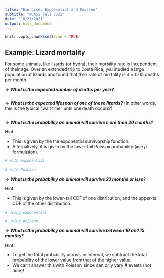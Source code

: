 ```yaml
---
title: "Exercise: Exponential and Poisson"
subtitle: "XDASI Fall 2021"
date: "10/21/2021"
output: html_document
---
```


```r
knitr::opts_chunk$set(echo = TRUE)
```


## Example: Lizard mortality

For some animals, like lizards (or hydra), their mortality rate is independent of their age. Over an extended trip to Costa Rica, you studied a large population of lizards and found that their rate of mortality is $\lambda$ = 0.05 deaths per month.

$\Rightarrow$ ***What is the expected number of deaths per year?***

```r

```


$\Rightarrow$ ***What is the expected lifespan of one of these lizards?*** (In other words, this is the typical "wait time" until one death occurs?)

```r

```


$\Rightarrow$ ***What is the probability an animal will survive more than 20 months?*** 

Hint: 

+ This is given by the the exponential survivorship function.
+ Alternatively, it is given by the lower-tail Poisson probability (use $\mu$ formulation).

```r
# with exponential

# with Poisson

```

$\Rightarrow$ ***What is the probability an animal will survive 20 months or less?***

Hint: 

+ This is given by the lower-tail CDF of one distribution, and the upper-tail CDF of the other distribution.

```r
# using exponential

# using poisson

```


$\Rightarrow$ ***What is the probability an animal will survive between 10 and 15 months?*** 

Hint: 

+ To get the total probability across an interval, we subtract the total probability of the lower value from that of the higher value.
+ We can't answer this with Poisson, since can only vary # events (not time)!

```r

```

